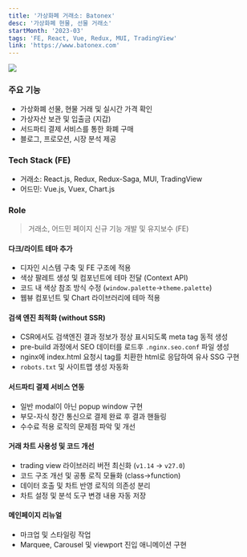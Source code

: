 ```yaml
---
title: '가상화폐 거래소: Batonex'
desc: '가상화폐 현물, 선물 거래소'
startMonth: '2023-03'
tags: 'FE, React, Vue, Redux, MUI, TradingView'
link: 'https://www.batonex.com'
---
```


![](/projects/batonex/dark.jpg)

### 주요 기능
 
- 가상화폐 선물, 현물 거래 및 실시간 가격 확인
- 가상자산 보관 및 입출금 (지갑)
- 서드파티 결제 서비스를 통한 화폐 구매
- 블로그, 프로모션, 시장 분석 제공

### Tech Stack (FE)

- 거래소: React.js, Redux, Redux-Saga, MUI, TradingView
- 어드민: Vue.js, Vuex, Chart.js

### Role

> 거래소, 어드민 페이지 신규 기능 개발 및 유지보수 (FE)

#### 다크/라이트 테마 추가

- 디자인 시스템 구축 및 FE 구조에 적용
- 색상 팔레트 생성 및 컴포넌트에 테마 전달 (Context API)
- 코드 내 색상 참조 방식 수정 (`window.palette`->`theme.palette`)
- 웹뷰 컴포넌트 및 Chart 라이브러리에 테마 적용


#### 검색 엔진 최적화 (without SSR)

- CSR에서도 검색엔진 결과 정보가 정상 표시되도록 meta tag 동적 생성
- pre-build 과정에서 SEO 데이터를 로드후 `.nginx.seo.conf` 파일 생성
- nginx에 index.html 요청시 tag를 치환한 html로 응답하여 유사 SSG 구현
- `robots.txt` 및 사이트맵 생성 자동화

#### 서드파티 결제 서비스 연동

- 일반 modal이 아닌 popup window 구현
- 부모-자식 창간 통신으로 결제 완료 후 결과 핸들링
- 수수료 적용 로직의 문제점 파악 및 개선

#### 거래 차트 사용성 및 코드 개선

- trading view 라이브러리 버전 최신화 (`v1.14` -> `v27.0`)
- 코드 구조 개선 및 공통 로직 모듈화 (class->function)
- 데이터 호출 및 차트 반영 로직의 의존성 분리
- 차트 설정 및 분석 도구 변경 내용 자동 저장

#### 메인페이지 리뉴얼
- 마크업 및 스타일링 작업
- Marquee, Carousel 및 viewport 진입 애니메이션 구현

